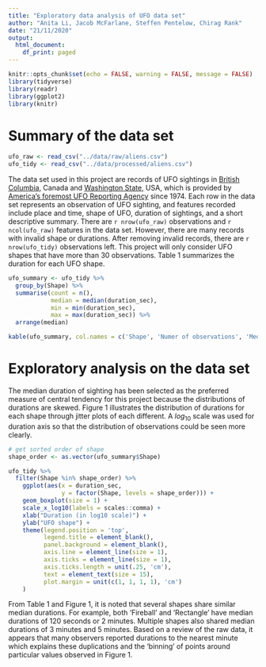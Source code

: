```yaml
---
title: "Exploratory data analysis of UFO data set"
author: "Anita Li, Jacob McFarlane, Steffen Pentelow, Chirag Rank"
date: "21/11/2020"
output:
  html_document:
    df_print: paged
---
```


```r
knitr::opts_chunk$set(echo = FALSE, warning = FALSE, message = FALSE)
library(tidyverse)
library(readr)
library(ggplot2)
library(knitr)
```

# Summary of the data set


``` r
ufo_raw <- read_csv("../data/raw/aliens.csv")
ufo_tidy <- read_csv("../data/processed/aliens.csv")

```


The data set used in this project are records of UFO sightings in [British Columbia](http://www.nuforc.org/webreports/ndxlBC.html), Canada and [Washington State](http://www.nuforc.org/webreports/ndxlWA.html), USA, which is provided by [America's foremost UFO Reporting Agency](www.ufocenter.com) since 1974. Each row in the data set represents an observation of UFO sighting, and features recorded include place and time, shape of UFO, duration of sightings, and a short descriptive summary. There are `r nrow(ufo_raw)` observations and `r ncol(ufo_raw)` features in the data set. However, there are many records with invalid shape or durations. After removing invalid records, there are `r nrow(ufo_tidy)` observations left. This project will only consider UFO shapes that have more than 30 observations. Table 1 summarizes the duration for each UFO shape.

```r
ufo_summary <- ufo_tidy %>%
  group_by(Shape) %>%
  summarise(count = n(),
            median = median(duration_sec),
            min = min(duration_sec),
            max = max(duration_sec)) %>%
  arrange(median)

kable(ufo_summary, col.names = c('Shape', 'Numer of observations', 'Median', 'Minimum', 'Maximum'), caption = "Summary on the duration (seconds) of sightings for each shape")

```




# Exploratory analysis on the data set

The median duration of sighting has been selected as the preferred measure of central tendency for this project because the distributions of durations are skewed. Figure 1 illustrates the distribution of durations for each shape through jitter plots of each different.  A $log_{10}$ scale was used for duration axis so that the distribution of observations could be seen more clearly.

```r
# get sorted order of shape
shape_order <- as.vector(ufo_summary$Shape)

ufo_tidy %>%
  filter(Shape %in% shape_order) %>%
    ggplot(aes(x = duration_sec, 
               y = factor(Shape, levels = shape_order))) +
    geom_boxplot(size = 1) +
    scale_x_log10(labels = scales::comma) +
    xlab("Duration (in log10 scale)") +
    ylab("UFO shape") +
    theme(legend.position = 'top',
          legend.title = element_blank(),
          panel.background = element_blank(),
          axis.line = element_line(size = 1),
          axis.ticks = element_line(size = 1),
          axis.ticks.length = unit(.25, 'cm'),
          text = element_text(size = 15),
          plot.margin = unit(c(1, 1, 1, 1), 'cm')
    )

```
From Table 1 and Figure 1, it is noted that several shapes share similar median durations.  For example, both 'Fireball' and 'Rectangle' have median durations of 120 seconds or 2 minutes.  Multiple shapes also shared median durations of 3 minutes and 5 minutes.  Based on a review of the raw data, it appears that many observers reported durations to the nearest minute which explains these duplications and the 'binning' of points around particular values observed in Figure 1.
